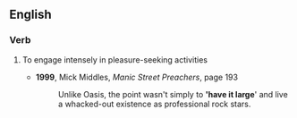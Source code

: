 ==English==
===Verb===
{{en-verb|sg|[[have]] [[it]] [[large]]}}

# {{idiom}} To engage intensely in pleasure-seeking activities
#* '''1999''', Mick Middles, ''Manic Street Preachers'', page 193
#*: Unlike Oasis, the point wasn't simply to ''''have it large'''' and live a whacked-out existence as professional rock stars.
